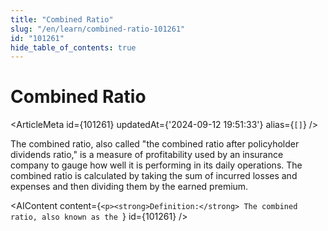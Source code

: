 ```yaml
---
title: "Combined Ratio"
slug: "/en/learn/combined-ratio-101261"
id: "101261"
hide_table_of_contents: true
---
```



# Combined Ratio

<ArticleMeta id={101261} updatedAt={'2024-09-12 19:51:33'} alias={`[]`} />
<div className='border-solid border-b border-t-0 my-4 border-[var(--ifm-color-gray-300)]' />

The combined ratio, also called "the combined ratio after policyholder dividends ratio," is a measure of profitability used by an insurance company to gauge how well it is performing in its daily operations. The combined ratio is calculated by taking the sum of incurred losses and expenses and then dividing them by the earned premium.

<AIContent content={`<p><strong>Definition:</strong> The combined ratio, also known as the `} id={101261} />
